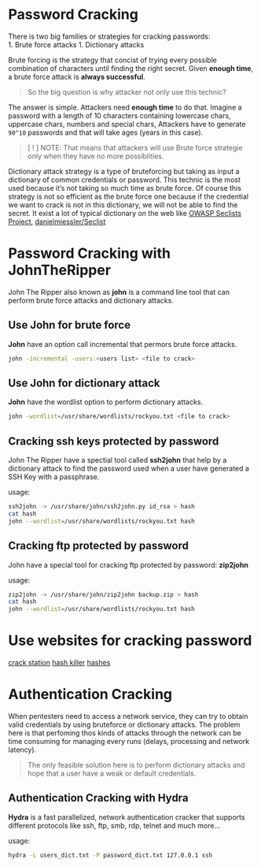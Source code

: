 # Password Cracking {-}

There is two big families or strategies for cracking passwords:  
1. Brute force attacks
1. Dictionary attacks

Brute forcing is the strategy that concist of trying every possible combination of characters until finding the right secret. Given **enough time**, a brute force
attack is **always successful**.

> So the big question is why attacker not only use this technic? 

The answer is simple. Attackers need **enough time** to do that. Imagine a password with a length of 10 characters containing lowercase chars, uppercase chars,
numbers and special chars, Attackers have to generate `90^10` passwords and that will take ages (years in this case).

> [ ! ] NOTE: That means that attackers will use Brute force strategie only when they have no more possiblities. 

Dictionary attack strategy is a type of bruteforcing but taking as input a dictionary of common credentials or password. This technic is the most used because it's 
not taking so much time as brute force. Of course this strategy is not so efficient as the brute force one because if the credential we want to crack is not in
this dictionary, we will not be able to find the secret. It exist a lot of typical dictionary on the web like [OWASP Seclists Project](https://www.owasp.org/index.php/OWASP_SecLists_Project),
[danielmiessler/Seclist](https://github.com/danielmiessler/SecLists)

# Password Cracking with JohnTheRipper {-}

John The Ripper also known as **john** is a command line tool that can perform brute force attacks and dictionary attacks.

## Use John for brute force {-}

**John** have an option call incremental that permors brute force attacks.

```bash
john -incremental -users:<users list> <file to crack>
```

## Use John for dictionary attack {-}

**John** have the wordlist option to perform dictionary attacks.

```bash
john -wordlist=/usr/share/wordlists/rockyou.txt <file to crack>
```

## Cracking ssh keys protected by password {-}

John The Ripper have a spectial tool called **ssh2john** that help by a dictionary attack to find the 
password used when a user have generated a SSH Key with a passphrase.

usage:

```bash
ssh2john -> /usr/share/john/ssh2john.py id_rsa > hash
cat hash
john --wordlist=/usr/share/wordlists/rockyou.txt hash
```

## Cracking ftp protected by password {-}

John have a special tool for cracking ftp protected by password: **zip2john**

usage:

```bash
zip2john -> /usr/share/john/zip2john backup.zip > hash
cat hash
john --wordlist=/usr/share/wordlists/rockyou.txt hash
```


# Use websites for cracking password {-}

[crack station](https://crackstation.net)
[hash killer](https://hashkiller.io)
[hashes](https://hashes.com)

# Authentication Cracking {-}

When pentesters need to access a network service, they can try to obtain valid credentials by using bruteforce or dictionary attacks.
The problem here is that perfoming thos kinds of attacks through the network can be time consuming for managing every runs (delays, processing and network latency).

> The only feasible solution here is to perform dictionary attacks and hope that a user have a weak or default credentials.


## Authentication Cracking with Hydra {-}

**Hydra** is a fast parallelized, network authentication cracker that supports different protocols like ssh, ftp, smb, rdp, telnet and much more...

usage:
```bash
hydra -L users_dict.txt -P password_dict.txt 127.0.0.1 ssh
```
